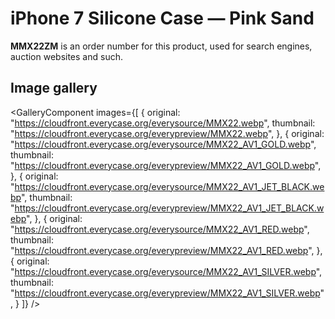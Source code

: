 
# iPhone 7 Silicone Case — Pink Sand

<Callout type='info' emoji='👉🏻'>**MMX22ZM** is an order number for this product, used for search engines, auction websites and such.</Callout>

## Image gallery

<GalleryComponent
    images={[
      {
        original: "https://cloudfront.everycase.org/everysource/MMX22.webp",
        thumbnail: "https://cloudfront.everycase.org/everypreview/MMX22.webp",
      },
      {
        original: "https://cloudfront.everycase.org/everysource/MMX22_AV1_GOLD.webp",
        thumbnail: "https://cloudfront.everycase.org/everypreview/MMX22_AV1_GOLD.webp",
      },
      {
        original: "https://cloudfront.everycase.org/everysource/MMX22_AV1_JET_BLACK.webp",
        thumbnail: "https://cloudfront.everycase.org/everypreview/MMX22_AV1_JET_BLACK.webp",
      },
      {
        original: "https://cloudfront.everycase.org/everysource/MMX22_AV1_RED.webp",
        thumbnail: "https://cloudfront.everycase.org/everypreview/MMX22_AV1_RED.webp",
      },
      {
        original: "https://cloudfront.everycase.org/everysource/MMX22_AV1_SILVER.webp",
        thumbnail: "https://cloudfront.everycase.org/everypreview/MMX22_AV1_SILVER.webp",
      }
    ]}
  />
